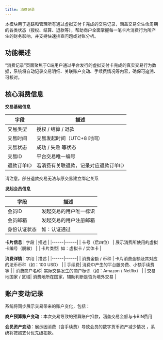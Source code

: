 ```yaml
---
title: 消费记录
---
```


本模块用于追踪和管理所有通过虚拟支付卡完成的交易记录，涵盖交易全生命周期的各类状态（授权、结算、退款等），帮助商户全面掌握每一笔卡片消费行为所产生的财务影响，并支持快速排查问题或对账分析。

## 功能概述
“消费记录”页面聚焦于C端用户通过平台发行的虚拟支付卡完成的真实交易行为数据，系统将自动记录交易明细、关联账户变动、手续费情况等内容，确保可追溯、可核对。

## 核心消费信息

**交易基础信息**

| 字段 | 描述 |
|------|------|
| 交易类型 | 授权 / 结算 / 退款  |
| 交易时间 | 交易发起时间（UTC+8 时间） |
| 交易状态 | 成功 / 失败 等状态 |
| 交易ID | 平台交易唯一编号 |
| 退款订单ID | 若消费有关联退款，记录对应退款订单ID |

<Warning>
请注意，部分退款交易无法与原交易建立绑定关系
</Warning>

**发起会员信息**

| 字段 | 描述 |
|------|------|
| 会员ID | 发起交易的用户唯一标识  |
| 会员邮箱 | 发起交易的用户注册邮箱  |
| 身份认证状态 | 如：认证通过   |


**卡片信息**
| 字段 | 描述 |
|------|------|
| 卡号（后四位） | 展示消费所使用的虚拟卡编号（脱敏）  |
| 卡片类型| 如：虚拟卡 / 实体卡  |


**消费详情**
| 字段 | 描述 |
|------|------|
| 消费金额 / 币种	 | 卡片消费金额及其对应的法币币种（如：100 USD）  |
| 手续费| 消费中产生的平台服务费、小额手续费等  |
| 消费商户名称| 实际交易发生的商户标识（如：Amazon / Netflix）  |
| 交易地国家 / 区域| 消费地所在国家，辅助判断是否为境外交易  |


## 账户变动记录

系统将同步展示交易带来的账户变化，包括：

**商户预算账户变动**：本次交易导致的预算账户扣款，涵盖交易金额与卡BIN费用


**会员资产变动**：展示因消费（含手续费）导致会员的数字货币资产减少情况 ，系统将按照支付优先级扣款。





